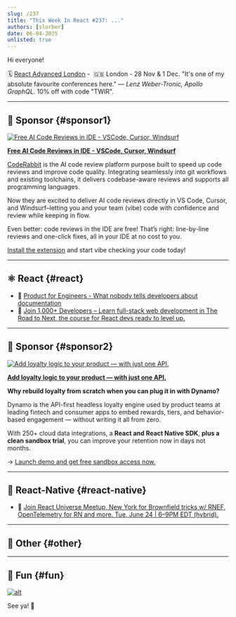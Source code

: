 ```yaml
---
slug: /237
title: "This Week In React #237: ..."
authors: [slorber]
date: 06-04-2025
unlisted: true
---
```


Hi everyone!

<Todo />

<!-- truncate -->

🗓️ [React Advanced London](https://reactadvanced.com/?utm_source=Newsletter&utm_medium=ThisWeekinReact) -  🇬🇧 London - 28 Nov & 1 Dec. "It's one of my absolute favourite conferences here." *— Lenz Weber-Tronic, Apollo GraphQL*. 10% off with code "TWIR".


<Support />

---

## 💸 Sponsor {#sponsor1}

[![Free AI Code Reviews in IDE - VSCode, Cursor, Windsurf](/emails/issues/237/coderabbit.jpg)](https://coderabbit.link/LszC1pB)

**[Free AI Code Reviews in IDE - VSCode, Cursor, Windsurf](https://coderabbit.link/LszC1pB)**

[CodeRabbit](https://coderabbit.link/6ZXULSK) is the AI code review platform purpose built to speed up code reviews and improve code quality. Integrating seamlessly into git workflows and existing toolchains, it delivers codebase-aware reviews and supports all programming languages.

Now they are excited to deliver AI code reviews directly in VS Code, Cursor, and Windsurf–letting you and your team (vibe) code with confidence and review while keeping in flow.

Even better: code reviews in the IDE are free! That’s right: line-by-line reviews and one-click fixes, all in your IDE at no cost to you. 

  
[Install the extension](https://coderabbit.link/LszC1pB) and start vibe checking your code today!

---

## ⚛️ React {#react}

<Todo />

- 💸 [Product for Engineers - What nobody tells developers about documentation](https://go.posthog.com/twir-jun4)
- 💸 [Join 1,000+ Developers – Learn full-stack web development in The Road to Next, the course for React devs ready to level up.](https://www.road-to-next.com/?utm_source=newsletter&utm_medium=email&utm_campaign=this_week_in_react_2)

<SubscribeFormEmbed placement="middle" />

---

## 💸 Sponsor {#sponsor2}

[![Add loyalty logic to your product — with just one API.](/emails/issues/237/dynamo.jpg)](https://whitelabel-loyalty.com/products/dynamo/?utm_source=email&utm_medium=newsletter&utm_campaign=react)

**[Add loyalty logic to your product — with just one API.](https://whitelabel-loyalty.com/products/dynamo/?utm_source=email&utm_medium=newsletter&utm_campaign=react)**

**Why rebuild loyalty from scratch when you can plug it in with Dynamo?**

Dynamo is the API-first headless loyalty engine used by product teams at leading fintech and consumer apps to embed rewards, tiers, and behavior-based engagement — without writing it all from zero.

With 250+ cloud data integrations, a **React and React Native SDK**, **plus a clean sandbox trial**, you can improve your retention now in days not months.

→ [Launch demo and get free sandbox access now.](https://whitelabel-loyalty.com/products/dynamo/?utm_source=email&utm_medium=newsletter&utm_campaign=react)

---

## 📱 React-Native {#react-native}

<Todo />

- 💸 [Join React Universe Meetup, New York for Brownfield tricks w/ RNEF, OpenTelemetry for RN and more. Tue, June 24 | 6–9PM EDT (hybrid).](https://www.callstack.com/events/react-universe-meetup-new-york-june-2025?utm_campaign=Brownfield&utm_source=TWIR&utm_medium=mail&utm_content=react_universe_mmetup_new_york)

---

## 🔀 Other {#other}

<Todo />

---

## 🤭 Fun {#fun}

<Todo />

[![alt](/emails/issues/215/meme.jpg)](https://twitter.com/TODOTODOTODOTODOTODOTODOTODOTODOTODOTODO)

See ya! 👋
